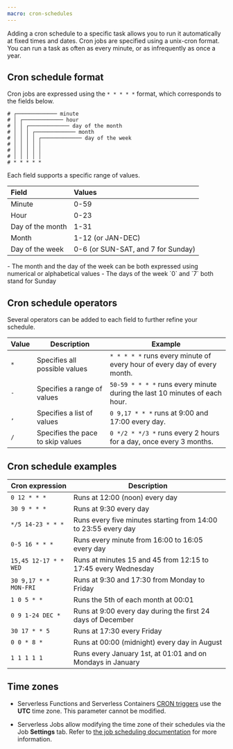 ```yaml
---
macro: cron-schedules
---
```


Adding a cron schedule to a specific task allows you to run it automatically at fixed times and dates. Cron jobs are specified using a unix-cron format. You can run a task as often as every minute, or as infrequently as once a year.

## Cron schedule format

Cron jobs are expressed using the `* * * * *` format, which corresponds to the fields below.

```
# ┌───────────── minute
# │ ┌───────────── hour 
# │ │ ┌───────────── day of the month 
# │ │ │ ┌───────────── month 
# │ │ │ │ ┌───────────── day of the week
# │ │ │ │ │ 
# │ │ │ │ │
# │ │ │ │ │
# * * * * *
```

Each field supports a specific range of values.


|       Field      |        Values                        |
|:-----------------|:-------------------------------------|
| Minute           | 0-59                                 |
| Hour             | 0-23                                 |
| Day of the month | 1-31                                 |
| Month            | 1-12 (or JAN-DEC)                    |
| Day of the week  | 0-6 (or SUN-SAT, and 7 for Sunday)   |

<Message type="note">
  - The month and the day of the week can be both expressed using numerical or alphabetical values
  - The days of the week `0` and `7` both stand for Sunday
</Message>

## Cron schedule operators

Several operators can be added to each field to further refine your schedule.

| Value | Description                       | Example                                                                    |
|-------|-----------------------------------|----------------------------------------------------------------------------|
| `*`   | Specifies all possible values     | `* * * * *` runs every minute of every hour of every day of every month.   |
| `-`   | Specifies a range of values       | `50-59 * * * *` runs every minute during the last 10 minutes of each hour. |
| `,`   | Specifies a list of values        | `0 9,17 * * *` runs at 9:00 and 17:00 every day.                           |
| `/`   | Specifies the pace to skip values | `0 */2 * */3 *` runs every 2 hours for a day, once every 3 months.         |


## Cron schedule examples

| Cron expression            | Description                                                    |
|----------------------------|----------------------------------------------------------------|
| `0 12 * * *`               | Runs at 12:00 (noon) every day                                 |
| `30 9 * * *`               | Runs at 9:30 every day                                         |
| `*/5 14-23 * * *`          | Runs every five minutes starting from 14:00 to 23:55 every day |
| `0-5 16 * * *`             | Runs every minute from 16:00 to 16:05 every day                |
| `15,45 12-17 * * WED`      | Runs at minutes 15 and 45 from 12:15 to 17:45 every Wednesday  |
| `30 9,17 * * MON-FRI`      | Runs at 9:30 and 17:30 from Monday to Friday                   |
| `1 0 5 * *`                | Runs the 5th of each month at 00:01                            |
| `0 9 1-24 DEC *`           | Runs at 9:00 every day during the first 24 days of December    |
| `30 17 * * 5`              | Runs at 17:30 every Friday                                     |
| `0 0 * 8 *`                | Runs at 00:00 (midnight) every day in August                   |
| `1 1 1 1 1`                | Runs every January 1st, at 01:01 and on Mondays in January     |

## Time zones

- Serverless Functions and Serverless Containers [CRON triggers](/serverless/functions/concepts#cron-trigger/) use the **UTC** time zone. This parameter cannot be modified.

- Serverless Jobs allow modifying the time zone of their schedules via the Job **Settings** tab. Refer to [the job scheduling documentation](/serverless/jobs/how-to/manage-job-schedule/) for more information.